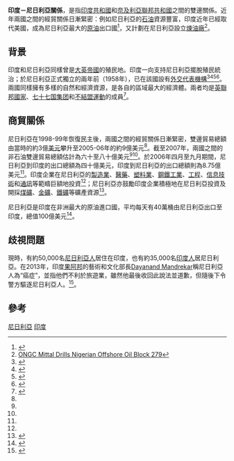 {{Infobox Bilateral relations|印度－尼日利亞|India|Nigeria|map=India Nigeria Locator.svg}}
'''印度－尼日利亞關係'''，是指[[印度共和國|印度共和國]]和[[奈及利亞聯邦共和國|奈及利亞聯邦共和國]]之間的雙邊關係。近年兩國之間的經貿關係日漸緊密：例如尼日利亞的[[石油|石油]]資源豐富，印度近年已經取代美國，成為尼日利亞最大的[[原油|原油]]出口國<ref>{{Cite web |url=http://timesofindia.indiatimes.com/business/india-business/Nigeria-says-India-now-its-largest-crude-importer/articleshow/36831221.cms |title=存档副本 |accessdate=2014-07-10 |archive-date=2014-07-19 |archive-url=https://web.archive.org/web/20140719192810/http://timesofindia.indiatimes.com/business/india-business/Nigeria-says-India-now-its-largest-crude-importer/articleshow/36831221.cms |dead-url=no }}</ref>，又計劃在尼日利亞設立[[煉油廠|煉油廠]]<ref>[http://www.bloomberg.com/apps/news?pid=20601091&sid=at4XhhZvOCt8 ONGC Mittal Drills Nigerian Offshore Oil Block 279 ]</ref>。

== 背景 ==
印度和尼日利亞同樣曾是[[大英帝國|大英帝國]]的殖民地。印度一向支持尼日利亞擺脫殖民統治；於尼日利亞正式獨立的兩年前（1958年），已在該國設有[[外交代表機構|外交代表機構]]<ref name="C">{{cite web |title=PM to visit Nigeria to enhance bilateral ties |url=http://www.rediff.com/news/2007/oct/09pm.htm |publisher=[[Rediff.com|Rediff.com]] |date=2007-10-09 |accessdate=2008-06-21 |archive-date=2019-10-23 |archive-url=https://web.archive.org/web/20191023062618/https://www.rediff.com/news/2007/oct/09pm.htm |dead-url=no }}</ref><ref name="MO">{{cite web |title=Nigeria: "India's Exports Hit $875m" |url=http://allafrica.com/stories/200710140023.html |publisher=This Day (Lagos), allAfrica.com |date=2007-10-14 |accessdate=2008-06-21 |archive-date=2012-10-04 |archive-url=https://web.archive.org/web/20121004051259/http://allafrica.com/stories/200710140023.html |dead-url=no }}</ref><ref name="Q">{{cite web |title=India will continue on high growth rate path: PM |url=http://www.expressindia.com/latest-news/India-will-continue-on-high-growth-rate-path-PM/228551/ |publisher=[[Indian_Express|Indian Express]], Express India |date=2007-10-15 |accessdate=2008-06-21 |deadurl=yes |archiveurl=https://web.archive.org/web/20081010001734/http://www.expressindia.com/latest-news/India-will-continue-on-high-growth-rate-path-PM/228551/ |archivedate=2008-10-10 }}</ref><ref name="Z">{{cite web |title=Indo-Nigerian relations |url=http://www.meaindia.nic.in/foreignrelation/11fr12.pdf |format=PDF |publisher=[[Ministry_of_External_Affairs_(India)|Ministry of External Affairs (India)]] |accessdate=2008-06-21 |deadurl=yes |archiveurl=https://web.archive.org/web/20080911035423/http://www.meaindia.nic.in/foreignrelation/11fr12.pdf |archivedate=2008-09-11 }}</ref>。兩國同樣擁有多樣的自然和經濟資源，是各自的區域最大的經濟體。兩者均是[[英聯邦國家|英聯邦國家]]、[[七十七国集团|七十七国集团]]和[[不結盟運動|不結盟運動]]的成員<ref name="B">{{cite web |title=Indian Prime Minister to visit Nigeria |url=http://www.mynaijanews.com/content/view/754/2/ |publisher=My Naija News |date=2007-10-11 |accessdate=2008-06-21 |archive-url=https://web.archive.org/web/20170405171009/http://www.mynaijanews.com/content/view/754/2/ |archive-date=2017-04-05 |dead-url=yes }}</ref>。

== 商貿關係 ==
尼日利亞在1998-99年恢復民主後，兩國之間的經貿關係日漸緊密，雙邊貿易總額由當時的約3億[[美元|美元]]攀升至2005-06年的約9億美元<ref name="MO" />。截至2007年，兩國之間的非石油雙邊貿易總額估計為六十至八十億美元<ref name="C" /><ref name="MO" />。於2006年四月至九月期間，尼日利亞到印度的出口總額為四十億美元，印度到尼日利亞的出口總額則為8.75億美元<ref name="MO" />。印度企業在尼日利亞的[[製造業|製造業]]、[[醫藥|醫藥]]、[[塑料業|塑料業]]、[[鋼鐵工業|鋼鐵工業]]、[[工程|工程]]、[[信息技術|信息技術]]和[[通訊|通訊]]等範疇巨額地投資<ref name="MO" />；尼日利亞亦鼓勵印度企業積極地在尼日利亞投資及開採[[煤礦|煤礦]]、[[金礦|金礦]]、[[鐵礦|鐵礦]]等礦產資源<ref name="MA">{{cite web |title=Nigeria ready to partner India in mining |url=http://www.thehindubusinessline.com/2007/10/17/stories/2007101750901200.htm |publisher=[[The_Hindu|The Hindu Business Line]] |date=2007-10-17 |accessdate=2008-06-21 |deadurl=yes |archiveurl=https://web.archive.org/web/20100203064135/http://www.thehindubusinessline.com/2007/10/17/stories/2007101750901200.htm |archivedate=2010-02-03 }}</ref>。

尼日利亞是印度在非洲最大的原油進口國，平均每天有40萬桶由尼日利亞出口至印度，總值100億美元<ref>{{Cite web |url=http://www.vanguardngr.com/2010/02/01/india-seeks-expansion-of-oil-trade-with-nigeria/ |title=India seeks expansion of oil trade with Nigeria |access-date=2014-07-10 |archive-date=2010-03-12 |archive-url=https://web.archive.org/web/20100312035623/http://www.vanguardngr.com/2010/02/01/india-seeks-expansion-of-oil-trade-with-nigeria/ |dead-url=no }}</ref>。

== 歧視問題 ==
現時，有約50,000名[[尼日利亞人|尼日利亞人]]居住在印度，也有約35,000名[[印度人|印度人]]居尼日利亞。在2013年，印度[[果阿邦|果阿邦]]的藝術和文化部長[[Dayanand_Mandrekar|Dayanand Mandrekar]]稱尼日利亞人為“癌症”，並指他們不利於旅遊業，雖然他最後收回此說法並道歉，但{{link-en|果阿邦首席部長|Chief Minister of Goa}}{{link-en|Manohar Parrikar|Manohar Parrikar}}隨後下令警方驅逐尼日利亞人。<Ref name=dis>
{{Cite web |url=http://www.aljazeera.com/indepth/2013/11/murder-sparks-india-nigeria-diplomatic-storm-201311109531844644.html |title=存档副本 |access-date=2014-07-10 |archive-date=2020-08-15 |archive-url=https://web.archive.org/web/20200815090121/https://www.aljazeera.com/indepth/2013/11/murder-sparks-india-nigeria-diplomatic-storm-201311109531844644.html |dead-url=no }}
</ref>。

== 參考 ==
{{reflist}}

{{印度外交}}
{{尼日利亞外交}}

[[Category:印度雙邊關係|尼日利亞]]
[[Category:尼日利亞雙邊關係|印度]]